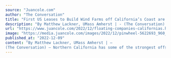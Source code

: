 ```yaml
---
source: "Juancole.com"
author: "The Conversation"
title: "First US Leases to Build Wind Farms off California’s Coast are Let: The Amazing Technology"
description: "By Matthew Lackner, UMass Amherst | - (The Conversation) - Northern California has some of the strongest offshore winds in the U.S., with immense potential to produce clean energy. But it also has a problem. Its continental shelf drops off quickly, making bui…"
url: "https://www.juancole.com/2022/12/floating-companies-californias.html"
image: "https://media.juancole.com/images/2022/12/pinwheel-5622693_960_720-750x500-1.jpg"
published_at: "2022-12-09"
content: "By Matthew Lackner, UMass Amherst | – 
(The Conversation) – Northern California has some of the strongest offshore winds in the U.S., with immense potential to produce clean energy. But it also has … [+5995 chars]"
---
```


